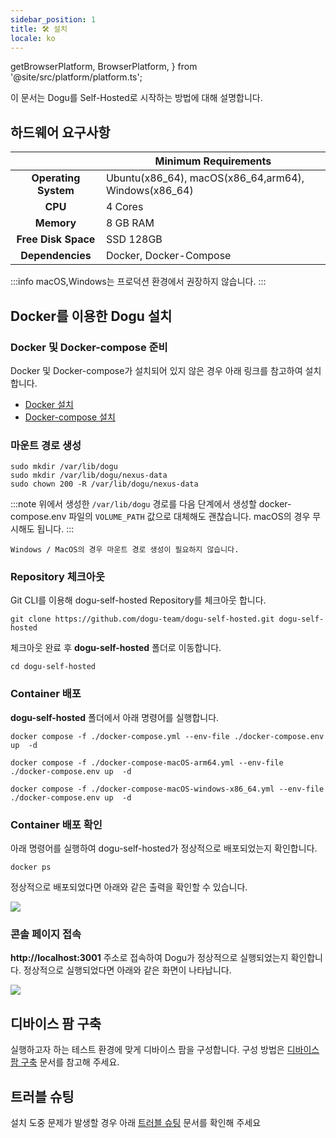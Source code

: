```yaml
---
sidebar_position: 1
title: 🛠️ 설치
locale: ko
---
```


  getBrowserPlatform,
  BrowserPlatform,
} from '@site/src/platform/platform.ts';



이 문서는 Dogu를 Self-Hosted로 시작하는 방법에 대해 설명합니다.

## 하드웨어 요구사항

|                          | Minimum Requirements                                 |
| :----------------------: | ---------------------------------------------------- |
| <b>Operating System</b>  | Ubuntu(x86_64), macOS(x86_64,arm64), Windows(x86_64) |
|       <b> CPU </b>       | 4 Cores                                              |
|     <b> Memory </b>      | 8 GB RAM                                             |
| <b> Free Disk Space </b> | SSD 128GB                                            |
|  <b> Dependencies </b>   | Docker, Docker-Compose                               |

:::info
macOS,Windows는 프로덕션 환경에서 권장하지 않습니다.
:::

## Docker를 이용한 Dogu 설치

### Docker 및 Docker-compose 준비

Docker 및 Docker-compose가 설치되어 있지 않은 경우 아래 링크를 참고하여 설치합니다.

- [Docker 설치](https://docs.docker.com/engine/install/)
- [Docker-compose 설치](https://docs.docker.com/compose/install/)

### 마운트 경로 생성

<Tabs groupId="os" defaultValue="linux" queryString>

<TabItem value="linux" label="Linux(x86_64)" default>

```
sudo mkdir /var/lib/dogu
sudo mkdir /var/lib/dogu/nexus-data
sudo chown 200 -R /var/lib/dogu/nexus-data
```

:::note
위에서 생성한 `/var/lib/dogu` 경로를
다음 단계에서 생성할 docker-compose.env 파일의 `VOLUME_PATH` 값으로 대체해도 괜찮습니다.
macOS의 경우 무시해도 됩니다.
:::


</TabItem>

<TabItem value="windows/macOS" label="Windows/macOS">

```
Windows / MacOS의 경우 마운트 경로 생성이 필요하지 않습니다.
```

</TabItem>
</Tabs>

### Repository 체크아웃
Git CLI를 이용해 dogu-self-hosted Repository를 체크아웃 합니다.

```
git clone https://github.com/dogu-team/dogu-self-hosted.git dogu-self-hosted
```

체크아웃 완료 후 **dogu-self-hosted** 폴더로 이동합니다.

```
cd dogu-self-hosted
```

### Container 배포

**dogu-self-hosted** 폴더에서 아래 명령어를 실행합니다.

<Tabs groupId="arch" defaultValue="Linux(x86_64)" queryString>

<TabItem value="Linux(x86_64)" label="Linux(x86_64)" default>

```
docker compose -f ./docker-compose.yml --env-file ./docker-compose.env up  -d
```

</TabItem>

<TabItem value="macOS(arm64)" label="macOS(arm64)">

```
docker compose -f ./docker-compose-macOS-arm64.yml --env-file ./docker-compose.env up  -d
```

</TabItem>
<TabItem value="windows/macOS(x86_64)" label="windows/macOS(x86_64)">

```
docker compose -f ./docker-compose-macOS-windows-x86_64.yml --env-file ./docker-compose.env up  -d
```

</TabItem>
</Tabs>

### Container 배포 확인

아래 명령어를 실행하여 dogu-self-hosted가 정상적으로 배포되었는지 확인합니다.

```
docker ps
```

정상적으로 배포되었다면 아래와 같은 출력을 확인할 수 있습니다.

<img src="/img/get-started/docker-ps.png" />

### 콘솔 페이지 접속

**http://localhost:3001** 주소로 접속하여 Dogu가 정상적으로 실행되었는지 확인합니다. 정상적으로 실행되었다면 아래와 같은 화면이 나타납니다.

<img src="/img/get-started/auth-page.png" />

## 디바이스 팜 구축

실행하고자 하는 테스트 환경에 맞게 디바이스 팜을 구성합니다. 구성 방법은 [디바이스 팜 구축](/get-started/tutorials/device-farm) 문서를 참고해 주세요.

## 트러블 슈팅

설치 도중 문제가 발생할 경우 아래 [트러블 슈팅](/get-started/installation/self-hosted/trouble-shooting) 문서를 확인해 주세요
